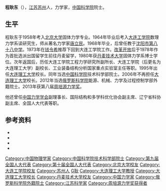 '''程耿东'''（{{bd|1941年|9月|||catIdx=Cheng程}}），[[江苏|江苏]][[苏州|苏州]]人，力学家，[[中国科学院|中国科学院]]院士。

==生平==
程耿东于1958年考入[[北京大学|北京大学]]固体力学专业。1964年毕业后考入[[大连工学院|大连工学院]]数理力学系读研究生，师从著名力学家[[唐立民|唐立民]]。1968年毕业，后曾任教于[[沈阳市第八十八中学|沈阳市第八十八中学]]。1973年在[[钱令希|钱令希]]推荐下回到大连工学院工作。[[改革开放|改革开放]]后于1978年作为首批选派出国留学生前往丹麦留学，1980年获[[丹麦技术大学|丹麦技术大学]]固体力学系博士学位。次年返国后，历任大连工学院工程力学研究所副所长、大连工学院（后更名为大连理工大学）副校长、工业装备结构分析国家重点实验室主任等职。1995年出任[[大连理工大学|大连理工大学]]校长。同年当选[[中国科学院|中国科学院]]技术科学部院士。2006年不再担任[[大连理工大学|大连理工大学]]校长。2012年当选[[俄罗斯科学院|俄罗斯科学院]]能源、机械、力学及过程控制学部外籍院士。2013年获第八届[[周培源力学奖|周培源力学奖]]。

他还曾任[[中国力学学会|中国力学学会]]副理事长、国际结构和多学科优化协会副主席、辽宁省科协副主席、全国人大代表等职。

== 参考资料 ==
{{ReflistH}}
* {{cite web|url=http://alumni.dlut.edu.cn/Elites/Detail.aspx?ID=29|title=程耿东|publisher=大连理工大学校友总会|deadurl=yes|archiveurl=https://web.archive.org/web/20130702091433/http://alumni.dlut.edu.cn/Elites/Detail.aspx?ID=29|archivedate=2013-07-02}}
* {{cite web|url=http://www.cstam.org.cn/templates/lxxh_1/index.aspx?nodeid=499&page=ContentPage&contentid=169568|title=程耿东|publisher=中国力学学会|deadurl=yes|archiveurl=https://web.archive.org/web/20120104033524/http://www.cstam.org.cn/templates/lxxh_1/index.aspx?nodeid=499&page=ContentPage&contentid=169568|archivedate=2012-01-04}}
* {{cite web|url=http://www.hlhl.org.cn/news/findnews/showsub.asp?id=687|title=程耿东|publisher=何梁何利基金|accessdate=2011-11-08|archive-date=2016-03-04|archive-url=https://web.archive.org/web/20160304200731/http://www.hlhl.org.cn/news/findnews/showsub.asp?id=687|dead-url=no}}
* {{cite web|url=http://news.dlut.edu.cn/article/2012/0220/39428.shtml|title=程耿东|publisher=俄罗斯科学院外籍院士}}{{dead link|date=2018年4月 |bot=InternetArchiveBot |fix-attempted=yes }}
{{ReflistF}}

{{中国科学院技术科学部院士}}
{{周培源力学奖获得者}}
{{Normdaten}}
{{DEFAULTSORT:ChengGengdong}}
[[Category:中国物理学家|Category:中国物理学家]]
[[Category:中国科学院技术科学部院士|Category:中国科学院技术科学部院士]]
[[Category:第九届全国人大代表|Category:第九届全国人大代表]]
[[Category:第十届全国人大代表|Category:第十届全国人大代表]]
[[Category:北京大学校友|Category:北京大学校友]]
[[Category:大连工学院校友|Category:大连工学院校友]]
[[Category:苏州人|Category:苏州人]]
[[Category:程姓|G耿]]
[[Category:大连理工大学教授|Category:大连理工大学教授]]
[[Category:大连理工大学校长|Category:大连理工大学校长]]
[[Category:丹麦技术大学校友|Category:丹麦技术大学校友]]
[[Category:中国力学家|Category:中国力学家]]
[[Category:俄罗斯科学院外籍院士|Category:俄罗斯科学院外籍院士]]
[[Category:江苏科学家|Category:江苏科学家]]
[[Category:周培源力学奖获得者|Category:周培源力学奖获得者]]